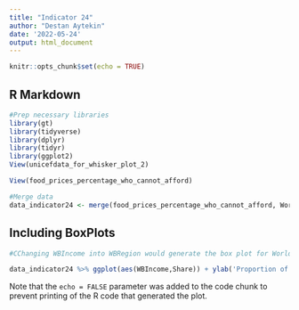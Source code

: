 ---
title: "Indicator 24"
author: "Destan Aytekin"
date: '2022-05-24'
output: html_document
---

```{r setup, include=FALSE}
knitr::opts_chunk$set(echo = TRUE)
```

## R Markdown

```{r}
#Prep necessary libraries 
library(gt)
library(tidyverse)
library(dplyr)
library(tidyr)
library(ggplot2)
View(unicefdata_for_whisker_plot_2)
```

```{r}
View(food_prices_percentage_who_cannot_afford)

#Merge data
data_indicator24 <- merge(food_prices_percentage_who_cannot_afford, World_Bank_Classifications, by = "Country")

```

## Including BoxPlots

```{r pressure, echo=FALSE}

#CChanging WBIncome into WBRegion would generate the box plot for World Bank Regions.

data_indicator24 %>% ggplot(aes(WBIncome,Share)) + ylab('Proportion of people who cannot afford a healthy diet') + geom_boxplot() + geom_point()

```

Note that the `echo = FALSE` parameter was added to the code chunk to prevent printing of the R code that generated the plot.
